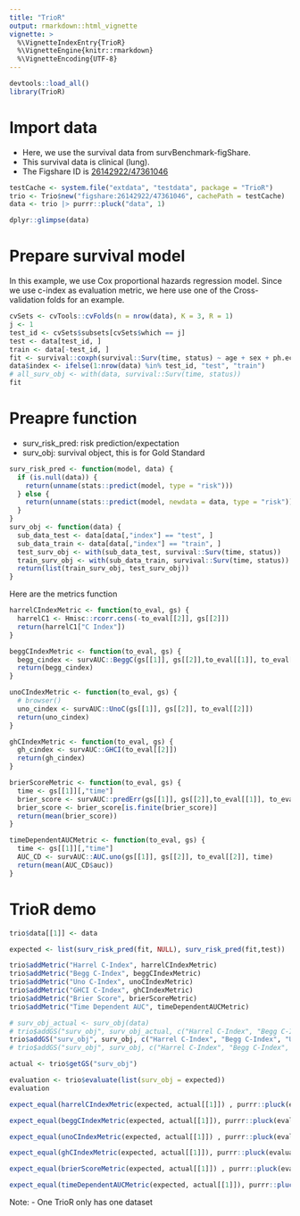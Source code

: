 ```yaml
---
title: "TrioR"
output: rmarkdown::html_vignette
vignette: >
  %\VignetteIndexEntry{TrioR}
  %\VignetteEngine{knitr::rmarkdown}
  %\VignetteEncoding{UTF-8}
--- 
```


```r
devtools::load_all()
library(TrioR)
```

# Import data

- Here, we use the survival data from survBenchmark-figShare. 
- This survival data is clinical (lung). 
- The Figshare ID is [26142922/47361046](https://figshare.com/articles/dataset/SurvBenchmark_comprehensive_benchmarking_study_of_survival_analysis_methods_using_both_omics_data_and_clinical_data/26142922?file=47361046) 
```r
testCache <- system.file("extdata", "testdata", package = "TrioR")
trio <- Trio$new("figshare:26142922/47361046", cachePath = testCache)
data <- trio |> purrr::pluck("data", 1)

dplyr::glimpse(data)
```

# Prepare survival model 

In this example, we use Cox proportional hazards regression model. 
Since we use c-index as evaluation metric, we here use one of the Cross-validation folds for an example. 

```r
cvSets <- cvTools::cvFolds(n = nrow(data), K = 3, R = 1)
j <- 1
test_id <- cvSets$subsets[cvSets$which == j]
test <- data[test_id, ]
train <- data[-test_id, ]
fit <- survival::coxph(survival::Surv(time, status) ~ age + sex + ph.ecog + pat.karno + meal.cal + wt.loss, data = train)
data$index <- ifelse(1:nrow(data) %in% test_id, "test", "train")
# all_surv_obj <- with(data, survival::Surv(time, status))
fit
```

# Preapre function

- surv_risk_pred: risk prediction/expectation
- surv_obj: survival object, this is for Gold Standard

```r
surv_risk_pred <- function(model, data) {
  if (is.null(data)) {
    return(unname(stats::predict(model, type = "risk")))
  } else {
    return(unname(stats::predict(model, newdata = data, type = "risk")))
  }
}
surv_obj <- function(data) {
  sub_data_test <- data[data[,"index"] == "test", ]
  sub_data_train <- data[data[,"index"] == "train", ]
  test_surv_obj <- with(sub_data_test, survival::Surv(time, status))
  train_surv_obj <- with(sub_data_train, survival::Surv(time, status))
  return(list(train_surv_obj, test_surv_obj))
}
```

Here are the metrics function

```r
harrelCIndexMetric <- function(to_eval, gs) {
  harrelC1 <- Hmisc::rcorr.cens(-to_eval[[2]], gs[[2]])
  return(harrelC1["C Index"])
}

beggCIndexMetric <- function(to_eval, gs) {
  begg_cindex <- survAUC::BeggC(gs[[1]], gs[[2]],to_eval[[1]], to_eval[[2]])
  return(begg_cindex)
}

unoCIndexMetric <- function(to_eval, gs) {
  # browser()
  uno_cindex <- survAUC::UnoC(gs[[1]], gs[[2]], to_eval[[2]])
  return(uno_cindex)
}

ghCIndexMetric <- function(to_eval, gs) {
  gh_cindex <- survAUC::GHCI(to_eval[[2]])
  return(gh_cindex)
}

brierScoreMetric <- function(to_eval, gs) {
  time <- gs[[1]][,"time"]
  brier_score <- survAUC::predErr(gs[[1]], gs[[2]],to_eval[[1]], to_eval[[2]],times=time, type = "brier", int.type = "unweighted")$error
  brier_score <- brier_score[is.finite(brier_score)]
  return(mean(brier_score))
}

timeDependentAUCMetric <- function(to_eval, gs) {
  time <- gs[[1]][,"time"]
  AUC_CD <- survAUC::AUC.uno(gs[[1]], gs[[2]], to_eval[[2]], time)
  return(mean(AUC_CD$auc))
}

```

# TrioR demo

```r
trio$data[[1]] <- data

expected <- list(surv_risk_pred(fit, NULL), surv_risk_pred(fit,test))

trio$addMetric("Harrel C-Index", harrelCIndexMetric)
trio$addMetric("Begg C-Index", beggCIndexMetric)
trio$addMetric("Uno C-Index", unoCIndexMetric)
trio$addMetric("GHCI C-Index", ghCIndexMetric)
trio$addMetric("Brier Score", brierScoreMetric)
trio$addMetric("Time Dependent AUC", timeDependentAUCMetric)

# surv_obj_actual <- surv_obj(data)
# trio$addGS("surv_obj", surv_obj_actual, c("Harrel C-Index", "Begg C-Index", "Uno C-Index", "GHCI C-Index", "Brier Score", "Time Dependent AUC"))
trio$addGS("surv_obj", surv_obj, c("Harrel C-Index", "Begg C-Index", "Uno C-Index", "GHCI C-Index", "Brier Score", "Time Dependent AUC"))
# trio$addGS("surv_obj", surv_obj, c("Harrel C-Index", "Begg C-Index", "Uno C-Index", "GHCI C-Index", "Brier Score", "Time Dependent AUC"))

actual <- trio$getGS("surv_obj") 
```

```r
evaluation <- trio$evaluate(list(surv_obj = expected))
evaluation
```

```r
expect_equal(harrelCIndexMetric(expected, actual[[1]]) , purrr::pluck(evaluation, "surv_obj", "Harrel C-Index")) 

expect_equal(beggCIndexMetric(expected, actual[[1]]), purrr::pluck(evaluation, "surv_obj", "Begg C-Index"))  

expect_equal(unoCIndexMetric(expected, actual[[1]]) , purrr::pluck(evaluation, "surv_obj", "Uno C-Index")) 

expect_equal(ghCIndexMetric(expected, actual[[1]]), purrr::pluck(evaluation, "surv_obj", "GHCI C-Index"))  

expect_equal(brierScoreMetric(expected, actual[[1]]) , purrr::pluck(evaluation, "surv_obj", "Brier Score")) 

expect_equal(timeDependentAUCMetric(expected, actual[[1]]), purrr::pluck(evaluation, "surv_obj", "Time Dependent AUC"))  
```


Note:
- One TrioR only has one dataset
